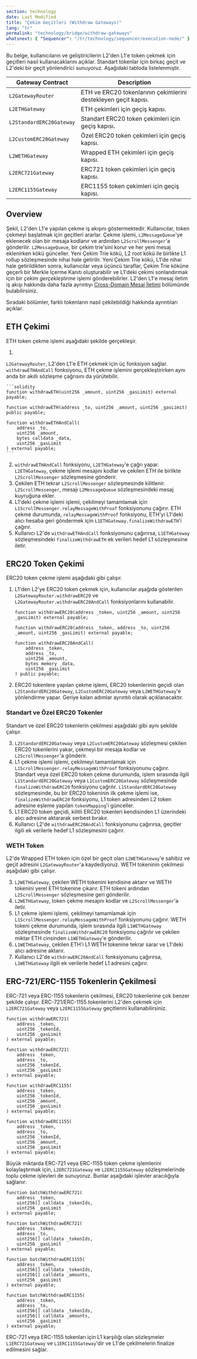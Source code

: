 ```yaml
---
section: technology
date: Last Modified
title: "Çekim Geçitleri (Withdraw Gateways)"
lang: "tr"
permalink: "technology/bridge/withdraw-gateways"
whatsnext: { "Sequencer": "/tr/technology/sequencer/execution-node/" }
---
```



Bu belge, kullanıcıların ve geliştiricilerin L2'den L1'e token çekmek için geçitleri nasıl kullanacaklarını açıklar. Standart tokenlar için birkaç geçit ve L2'deki bir geçit yönlendirici sunuyoruz. Aşağıdaki tabloda listelenmiştir.

| Gateway Contract         | Description                                                         |
| ------------------------ | ------------------------------------------------------------------- |
| `L2GatewayRouter`        | ETH ve ERC20 tokenlarının çekimlerini destekleyen geçit kapısı.     |
| `L2ETHGateway`           | ETH çekimleri için geçiş kapısı.                                    |
| `L2StandardERC20Gateway` | Standart ERC20 token çekimleri için geçiş kapısı.                   |
| `L2CustomERC20Gateway`   | Özel ERC20 token çekimleri için geçiş kapısı.                       |
| `L2WETHGateway`          | Wrapped ETH çekimleri için geçiş kapısı.                            |
| `L2ERC721Gateway`        | ERC721 token çekimleri için geçiş kapısı.                           |
| `L2ERC1155Gateway`       | ERC1155 token çekimleri için geçiş kapısı.                          |

## Overview

<ClickToZoom src={WithdrawWorkflow} alt="Withdraw Workflow" />

Şekil, L2'den L1'e yapılan çekme iş akışını göstermektedir. Kullanıcılar, token çekmeyi başlatmak için geçitleri ararlar. Çekme işlemi, `L2MessageQueue`'ye eklenecek olan bir mesaja kodlanır ve ardından `L2ScrollMessenger`'a gönderilir. `L2MessageQueue`, bir çekim trie'sini korur ve her yeni mesaj eklenirken kökü günceller. Yeni Çekim Trie kökü, L2 root kökü ile birlikte L1 rollup sözleşmesinde nihai hale getirilir. Yeni Çekim Trie kökü, L1'de nihai hale getirildikten sonra, kullanıcılar veya üçüncü taraflar, Çekim Trie köküne geçerli bir Merkle İçerme Kanıtı oluşturabilir ve L1'deki çekimi sonlandırmak için bir _çekim gerçekleştirme_ işlemi gönderebilirler. L2'den L1'e mesaj iletim iş akışı hakkında daha fazla ayrıntıyı [Cross-Domain Mesaj İletimi](/tr/technology/bridge/cross-domain-messaging#sending-messages-from-l2-to-l1) bölümünde bulabilirsiniz.

Sıradaki bölümler, farklı tokenların nasıl çekilebildiği hakkında ayrıntıları açıklar.

## ETH Çekimi

ETH token çekme işlemi aşağıdaki şekilde gerçekleşir.

1. 
`L2GatewayRouter`, L2'den L1'e ETH çekmek için üç fonksiyon sağlar. `withdrawETHAndCall` fonksiyonu, ETH çekme işlemini gerçekleştirirken aynı anda bir akıllı sözleşme çağrısını da yürütebilir.

    ```solidity
    function withdrawETH(uint256 _amount, uint256 _gasLimit) external payable;

    function withdrawETH(address _to, uint256 _amount, uint256 _gasLimit) public payable;

    function withdrawETHAndCall(
        address _to,
        uint256 _amount,
        bytes calldata _data,
        uint256 _gasLimit
    ) external payable;
    ```

2. `withdrawETHAndCall` fonksiyonu, `L2ETHGateway`'e çağrı yapar. `L2ETHGateway`, çekme işlemi mesajını kodlar ve çekilen ETH ile birlikte `L2ScrollMessenger` sözleşmesine gönderir.
3. Çekilen ETH tekrar `L2ScrollMessenger` sözleşmesinde kilitlenir. `L2ScrollMessenger`, mesajı `L2MessageQueue` sözleşmesindeki mesaj kuyruğuna ekler.
4. L1'deki çekme işlemi işlemi, çekilmeyi tamamlamak için `L1ScrollMessenger.relayMessageWithProof` fonksiyonunu çağırır. ETH çekme durumunda, `relayMessageWithProof` fonksiyonu, ETH'yi L1'deki alıcı hesaba geri göndermek için `L1ETHGateway.finalizeWithdrawETH`'i çağırır.
5. Kullanıcı L2'de `withdrawETHAndCall` fonksiyonunu çağırırsa, `L1ETHGateway` sözleşmesindeki `finalizeWithdrawETH` ek verileri hedef L1 sözleşmesine iletir.

## ERC20 Token Çekimi

ERC20 token çekme işlemi aşağıdaki gibi çalışır.

1. L1'den L2'ye ERC20 token çekmek için, kullanıcılar aşağıda gösterilen `L2GatewayRouter.withdrawERC20` ve `L2GatewayRouter.withdrawERC20AndCall` fonksiyonlarını kullanabilir.

    ```solidity
    function withdrawERC20(address _token, uint256 _amount, uint256 _gasLimit) external payable;

    function withdrawERC20(address _token, address _to, uint256 _amount, uint256 _gasLimit) external payable;

    function withdrawERC20AndCall(
        address _token,
        address _to,
        uint256 _amount,
        bytes memory _data,
        uint256 _gasLimit
    ) public payable;
    ```

2. ERC20 tokenlere yapılan çekme işlemi, ERC20 tokenlerinin geçidi olan `L2StandardERC20Gateway`, `L2CustomERC20Gateway` veya `L2WETHGateway`'e yönlendirme yapar. Geriye kalan adımlar ayrıntılı olarak açıklanacaktır.

### Standart ve Özel ERC20 Tokenler

Standart ve özel ERC20 tokenlerin çekilmesi aşağıdaki gibi aynı şekilde çalışır.

3. `L2StandardERC20Gateway` veya `L2CustomERC20Gateway` sözleşmesi çekilen ERC20 tokenlerini yakar, çekmeyi bir mesaja kodlar ve `L2ScrollMessenger`'a gönderir.
4. L1 çekme işlemi işlemi, çekilmeyi tamamlamak için `L1ScrollMessenger.relayMessageWithProof` fonksiyonunu çağırır. Standart veya özel ERC20 token çekme durumunda, işlem sırasında ilgili `L1StandardERC20Gateway` veya `L1CustomERC20Gateway` sözleşmesinde `finalizeWithdrawERC20` fonksiyonu çağrılır. `L1StandardERC20Gateway` sözleşmesinde, bu bir ERC20 tokeninin ilk çekme işlemi ise, `finalizeWithdrawERC20` fonksiyonu, L1 token adresinden L2 token adresine eşleme yapılan `tokenMapping`'i günceller.
5. L1 ERC20 token geçidi, kilitli ERC20 tokenleri kendisinden L1 üzerindeki alıcı adresine aktararak serbest bırakır.
6. Kullanıcı L2'de `withdrawERC20AndCall` fonksiyonunu çağırırsa, geçitler ilgili ek verilerle hedef L1 sözleşmesini çağırır.

### WETH Token

L2'de Wrapped ETH token için özel bir geçit olan `L2WETHGateway`'e sahibiz ve geçit adresini `L2GatewayRouter`'a kaydediyoruz. WETH tokeninin çekilmesi aşağıdaki gibi çalışır.

3. `L2WETHGateway`, çekilen WETH tokenini kendisine aktarır ve WETH tokenini yerel ETH tokenine çıkarır. ETH tokeni ardından `L2ScrollMessenger` sözleşmesine geri gönderilir.
4. `L2WETHGateway`, token çekme mesajını kodlar ve `L2ScrollMessenger`'a iletir.
5. L1 çekme işlemi işlemi, çekilmeyi tamamlamak için `L1ScrollMessenger.relayMessageWithProof` fonksiyonunu çağırır. WETH tokeni çekme durumunda, işlem sırasında ilgili `L1WETHGateway` sözleşmesinde `finalizeWithdrawERC20` fonksiyonu çağrılır ve çekilen miktar ETH cinsinden `L1WETHGateway`'e gönderilir.
6. `L1WETHGateway`, çekilen ETH'i L1 WETH tokenine tekrar sarar ve L1'deki alıcı adresine aktarır.
7. Kullanıcı L2'de `withdrawERC20AndCall` fonksiyonunu çağırırsa, `L1WETHGateway` ilgili ek verilerle hedef L1 adresini çağırır.

## ERC-721/ERC-1155 Tokenlerin Çekilmesi

ERC-721 veya ERC-1155 tokenlerin çekilmesi, ERC20 tokenlerine çok benzer şekilde çalışır. ERC-721/ERC-1155 tokenlerini L2'den çekmek için `L2ERC721Gateway` veya `L2ERC1155Gateway` geçitlerini kullanabilirsiniz.

```solidity
function withdrawERC721(
    address _token,
    uint256 _tokenId,
    uint256 _gasLimit
) external payable;

function withdrawERC721(
    address _token,
    address _to,
    uint256 _tokenId,
    uint256 _gasLimit
) external payable;

function withdrawERC1155(
    address _token,
    uint256 _tokenId,
    uint256 _amount,
    uint256 _gasLimit
) external payable;

function withdrawERC1155(
    address _token,
    address _to,
    uint256 _tokenId,
    uint256 _amount,
    uint256 _gasLimit
) external payable;
```

Büyük miktarda ERC-721 veya ERC-1155 token çekme işlemlerini kolaylaştırmak için, `L2ERC721Gateway` ve `L2ERC1155Gateway` sözleşmelerinde toplu çekme işlevleri de sunuyoruz. Bunlar aşağıdaki işlevler aracılığıyla sağlanır:

```solidity
function batchWithdrawERC721(
    address _token,
    uint256[] calldata _tokenIds,
    uint256 _gasLimit
) external payable;

function batchWithdrawERC721(
    address _token,
    address _to,
    uint256[] calldata _tokenIds,
    uint256 _gasLimit
) external payable;

function batchWithdrawERC1155(
    address _token,
    uint256[] calldata _tokenIds,
    uint256[] calldata _amounts,
    uint256 _gasLimit
) external payable;

function batchWithdrawERC1155(
    address _token,
    address _to,
    uint256[] calldata _tokenIds,
    uint256[] calldata _amounts,
    uint256 _gasLimit
) external payable;
```

ERC-721 veya ERC-1155 tokenları için L1 karşılığı olan sözleşmeler `L1ERC721Gateway` ve `L1ERC1155Gateway`'dir ve L1'de çekilmelerin finalize edilmesini sağlar.
